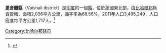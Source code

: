 '''毘舍離縣'''（Vaishali district）是[[印度|印度]]的一個[[印度县级行政区划|縣]]，位於該國東北部，由[[比哈爾邦|比哈爾邦]]負責管轄，面積2,036平方公里，識字率為68.56%，2011年人口3,495,249，人口密度每平方公里1,717人。<ref>{{cite web | url = https://cdn.s3waas.gov.in/s3285e19f20beded7d215102b49d5c09a0/uploads/2018/03/2018031323.pdf | title = DISTRICT PROFILE | website = National Informatics Centre, Ministry of Electronics and Information Technology, Government of India}}</ref>

{{印度行政区划小作品}}
[[Category:比哈尔邦辖县|Category:比哈尔邦辖县]]